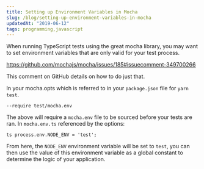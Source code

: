 ```yaml
---
title: Setting up Environment Variables in Mocha
slug: /blog/setting-up-environment-variables-in-mocha
updatedAt: "2019-06-12"
tags: programming,javascript
---
```


When running TypeScript tests using the great mocha library, you may want to
set environment variables that are only valid for your test process.

https://github.com/mochajs/mocha/issues/185#issuecomment-349700266

This comment on GitHub details on how to do just that.

In your mocha.opts which is referred to in your `package.json` file for `yarn
test`.

```
--require test/mocha.env
```

The above will require a `mocha.env` file to be sourced before your tests are
ran. In `mocha.env.ts` referenced by the options:

```
ts process.env.NODE_ENV = 'test';
```

From here, the `NODE_ENV` environment variable will be set to `test`, you can
then use the value of this environment variable as a global constant to
determine the logic of your application.
